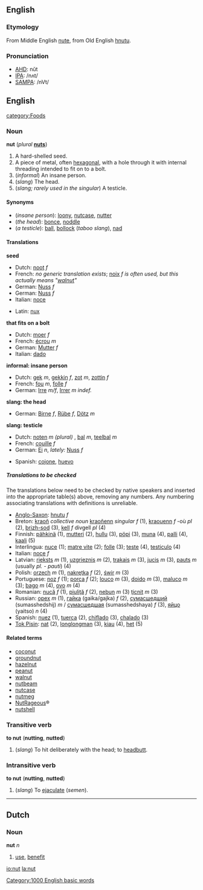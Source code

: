 ==English==
===Etymology===
From Middle English [[nute]], from Old English [[hnutu]]. <!-- Is Latin [[nux]], nuc- a cognate? -->
===Pronunciation===
*[[w:AHD|AHD]]: nŭt
*[[w:IPA|IPA]]: /nʌt/
*[[w:SAMPA|SAMPA]]: /nVt/
==English==
[[category:Foods]]
===Noun===
'''nut''' (''plural'' '''[[nuts]]''')

#A hard-shelled seed.
#A piece of metal, often [[hexagonal]], with a hole through it with internal threading intended to fit on to a bolt.
#(''informal'') An insane person.
#(''slang'') The head.
#(''slang; rarely used in the singular'') A testicle.

====Synonyms====
*(''insane person''): [[loony]], [[nutcase]], [[nutter]]
*(''the head''): [[bonce]], [[noddle]]
*(''a testicle''): [[ball]], [[bollock]] (''taboo slang''), [[nad]]

====Translations====

'''seed'''
{{top}}
<!--Put translations for languages from A to I here-->
*Dutch: [[noot]] ''f''
*French: ''no generic translation exists''; [[noix]] ''f'' ''is often used, but this actually means "[[walnut]]"''
*German: [[Nuss]] ''f''
*German: [[Nuss]] ''f''
*Italian: [[noce]] {{f}}
{{mid}}
<!--Put translations for languages from J to Z here-->
*Latin: [[nux]]
{{bottom}}

'''that fits on a bolt'''
{{top}}
<!--Put translations for languages from A to I here-->
*Dutch: [[moer]] ''f''
*French: [[écrou]] ''m''
*German: [[Mutter]] ''f''
*Italian: [[dado]] {{m}}
{{mid}}
<!--Put translations for languages from J to Z here-->
{{bottom}}

'''informal: insane person'''
{{top}}
<!--Put translations for languages from A to I here-->
*Dutch: [[gek]] ''m'', [[gekkin]] ''f'', [[zot]] ''m'', [[zottin]] ''f''
*French: [[fou]] ''m'', [[folle]] ''f''
*German: [[Irre]] ''m/f'', [[Irrer]] ''m indef.''
{{mid}}
<!--Put translations for languages from J to Z here-->
{{bottom}}

'''slang: the head'''
{{top}}
<!--Put translations for languages from A to I here-->
*German: [[Birne]] ''f'', [[Rübe]] ''f'', [[Dötz]] ''m''
{{mid}}
<!--Put translations for languages from J to Z here-->
{{bottom}}

'''slang: testicle'''
{{top}}
<!--Put translations for languages from A to I here-->
*Dutch: [[noten]] ''m (plural)'' <!--Never heard this before-->, [[bal]] ''m'', [[teelbal]] ''m''
*French: [[couille]] ''f''
*German: [[Ei]] ''n'', ''lately:'' [[Nuss]] ''f''
{{mid}}
<!--Put translations for languages from J to Z here-->
*Spanish: [[cojone]], [[huevo]]
{{bottom}}

=====Translations to be checked=====
<!--Remove this section once all of the translations below have been moved into the tables above.-->
{{checktrans}}
The translations below need to be checked by native speakers and inserted into the appropriate table(s) above, removing any numbers.  Any numbering associating translations with definitions is unreliable.

*[[Anglo-Saxon]]: [[hnutu]] ''f''
*Breton: [[kraoñ]] ''collective noun'' [[kraoñenn]] ''singular f'' (1), [[kraouenn]] ''f'' -où ''pl'' (2), [[brizh-sod]] (3), [[kell]] ''f'' divgell ''pl'' (4)
*Finnish: [[pähkinä]] (1), [[mutteri]] (2), [[hullu]] (3), [[pöpi]] (3), [[muna#Finnish|muna]] (4), [[palli]] (4), [[kaali]] (5)
*Interlingua: [[nuce]] (1); [[matre vite]] (2); [[folle]] (3); [[teste]] (4), [[testiculo]] (4)
*Italian: [[noce]] ''f''
*Latvian: [[rieksts]] ''m'' (1), [[uzgrieznis]] ''m'' (2), [[trakais]] ''m'' (3), [[jucis]] ''m'' (3), [[pauts]] ''m'' (usually ''pl. - pauti'') (4)
*Polish: [[orzech]] ''m'' (1), [[nakrętka]] ''f'' (2), [[świr]] ''m'' (3)
*Portuguese: [[noz]] ''f'' (1); [[porca]] ''f'' (2); [[louco]] ''m'' (3), [[doido]] ''m'' (3), [[maluco]] ''m'' (3); [[bago]] ''m'' (4), [[ovo]] ''m'' (4)
*Romanian: [[nucă]] ''f'' (1), [[piuliţă]] ''f'' (2), [[nebun]] ''m'' (3) [[ţicnit]] ''m'' (3)
*Russian: [[орех]] ''m'' (1), [[гайка]] (gaika/gajka) ''f'' (2), [[сумасшедший]] (sumasshedshij) ''m'' / [[сумасшедшая]] (sumasshedshaya) ''f'' (3), [[яйцо]] (yaitso) ''n'' (4)
*Spanish: [[nuez]] (1), [[tuerca]] (2), [[chiflado]] (3), [[chalado]] (3)
*[[Tok Pisin]]: [[nat]] (2), [[longlongman]] (3), [[kiau]] (4), [[het]] (5)

====Related terms====
*[[coconut]]
*[[groundnut]]
*[[hazelnut]]
*[[peanut]]
*[[walnut]]
*[[nutbeam]]
*[[nutcase]]
*[[nutmeg]]
*[[NutRageous]]&reg;
*[[nutshell]]

===Transitive verb===
'''to nut''' ('''nutting''', '''nutted''')

#(''slang'') To hit deliberately with the head; to [[headbutt]].

===Intransitive verb===
'''to nut''' ('''nutting''', '''nutted''')

#(''slang'') To [[ejaculate]] (''semen'').

----
==Dutch==
===Noun===
'''nut''' ''n''

# [[use]], [[benefit]]

[[Category:1000 English basic words]]

[[io:nut]]
[[la:nut]]